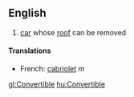 ==English==
# [[car]] whose [[roof]] can be removed
====Translations====
*French: [[cabriolet]] ''m''

[[gl:Convertible]]
[[hu:Convertible]]